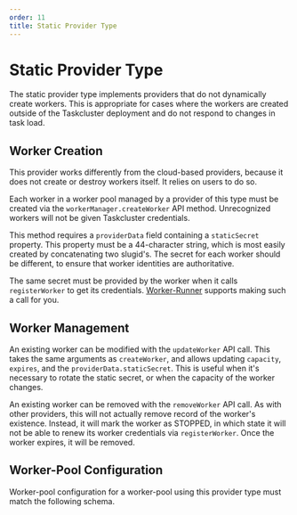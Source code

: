 ```yaml
---
order: 11
title: Static Provider Type
---
```


# Static Provider Type

The static provider type implements providers that do not dynamically create workers.
This is appropriate for cases where the workers are created outside of the Taskcluster deployment and do not respond to changes in task load.

## Worker Creation

This provider works differently from the cloud-based providers, because it does not create or destroy workers itself.
It relies on users to do so.

Each worker in a worker pool managed by a provider of this type must be created via the `workerManager.createWorker` API method.
Unrecognized workers will not be given Taskcluster credentials.

This method requires a `providerData` field containing a `staticSecret` property.
This property must be a 44-character string, which is most easily created by concatenating two slugid's.
The secret for each worker should be different, to ensure that worker identities are authoritative.

The same secret must be provided by the worker when it calls `registerWorker` to get its credentials.
[Worker-Runner](/docs/reference/workers/worker-runner) supports making such a call for you.

## Worker Management

An existing worker can be modified with the `updateWorker` API call.
This takes the same arguments as `createWorker`, and allows updating `capacity`, `expires`, and the `providerData.staticSecret`.
This is useful when it's necessary to rotate the static secret, or when the capacity of the worker changes.

An existing worker can be removed with the `removeWorker` API call.
As with other providers, this will not actually remove record of the worker's existence.
Instead, it will mark the worker as STOPPED, in which state it will not be able to renew its worker credentials via `registerWorker`.
Once the worker expires, it will be removed.

## Worker-Pool Configuration

Worker-pool configuration for a worker-pool using this provider type must match the following schema.

<SchemaTable schema="/schemas/worker-manager/v1/config-static.json#" />

